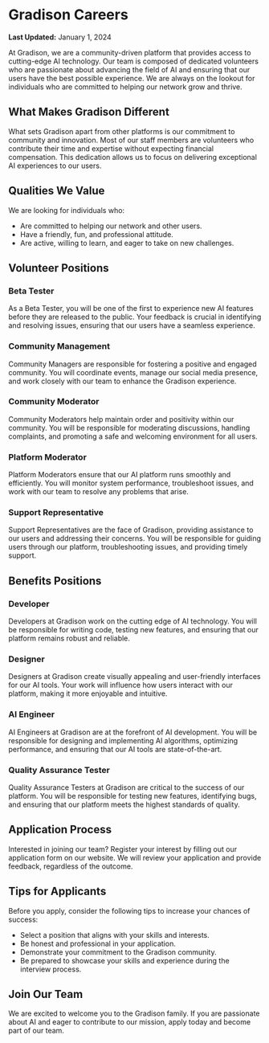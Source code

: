 # Gradison Careers
**Last Updated:** January 1, 2024

At Gradison, we are a community-driven platform that provides access to cutting-edge AI technology. Our team is composed of dedicated volunteers who are passionate about advancing the field of AI and ensuring that our users have the best possible experience. We are always on the lookout for individuals who are committed to helping our network grow and thrive.


## What Makes Gradison Different

What sets Gradison apart from other platforms is our commitment to community and innovation. Most of our staff members are volunteers who contribute their time and expertise without expecting financial compensation. This dedication allows us to focus on delivering exceptional AI experiences to our users.

## Qualities We Value

We are looking for individuals who:

- Are committed to helping our network and other users.
- Have a friendly, fun, and professional attitude.
- Are active, willing to learn, and eager to take on new challenges.

## Volunteer Positions

### Beta Tester

As a Beta Tester, you will be one of the first to experience new AI features before they are released to the public. Your feedback is crucial in identifying and resolving issues, ensuring that our users have a seamless experience.

### Community Management

Community Managers are responsible for fostering a positive and engaged community. You will coordinate events, manage our social media presence, and work closely with our team to enhance the Gradison experience.

### Community Moderator

Community Moderators help maintain order and positivity within our community. You will be responsible for moderating discussions, handling complaints, and promoting a safe and welcoming environment for all users.

### Platform Moderator

Platform Moderators ensure that our AI platform runs smoothly and efficiently. You will monitor system performance, troubleshoot issues, and work with our team to resolve any problems that arise.

### Support Representative

Support Representatives are the face of Gradison, providing assistance to our users and addressing their concerns. You will be responsible for guiding users through our platform, troubleshooting issues, and providing timely support.

## Benefits Positions

### Developer

Developers at Gradison work on the cutting edge of AI technology. You will be responsible for writing code, testing new features, and ensuring that our platform remains robust and reliable.

### Designer

Designers at Gradison create visually appealing and user-friendly interfaces for our AI tools. Your work will influence how users interact with our platform, making it more enjoyable and intuitive.

### AI Engineer

AI Engineers at Gradison are at the forefront of AI development. You will be responsible for designing and implementing AI algorithms, optimizing performance, and ensuring that our AI tools are state-of-the-art.

### Quality Assurance Tester

Quality Assurance Testers at Gradison are critical to the success of our platform. You will be responsible for testing new features, identifying bugs, and ensuring that our platform meets the highest standards of quality.

## Application Process

Interested in joining our team? Register your interest by filling out our application form on our website. We will review your application and provide feedback, regardless of the outcome.

## Tips for Applicants

Before you apply, consider the following tips to increase your chances of success:

- Select a position that aligns with your skills and interests.
- Be honest and professional in your application.
- Demonstrate your commitment to the Gradison community.
- Be prepared to showcase your skills and experience during the interview process.

## Join Our Team

We are excited to welcome you to the Gradison family. If you are passionate about AI and eager to contribute to our mission, apply today and become part of our team.